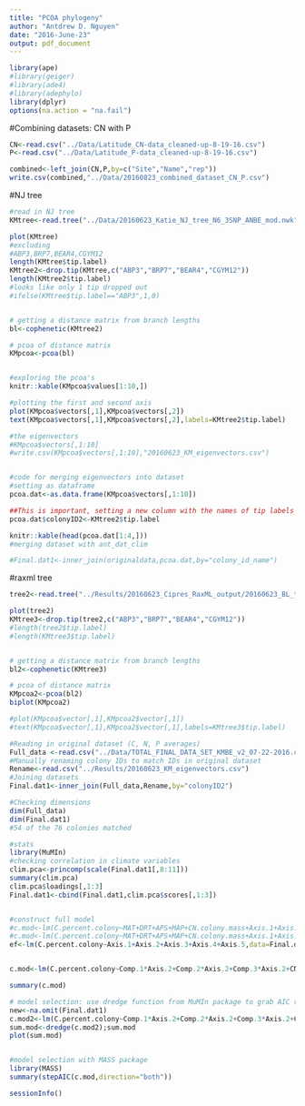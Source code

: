 ```yaml
---
title: "PCOA phylogeny"
author: "Antdrew D. Nguyen"
date: "2016-June-23"
output: pdf_document
---
```

```r
library(ape)
#library(geiger)
#library(ade4)
#library(adephylo)
library(dplyr)
options(na.action = "na.fail")
```

#Combining datasets: CN with P
```r
CN<-read.csv("../Data/Latitude_CN-data_cleaned-up-8-19-16.csv")
P<-read.csv("../Data/Latitude_P-data_cleaned-up-8-19-16.csv")

combined<-left_join(CN,P,by=c("Site","Name","rep"))
write.csv(combined,"../Data/20160823_combined_dataset_CN_P.csv")
```



#NJ tree
```r

#read in NJ tree
KMtree<-read.tree("../Data/20160623_Katie_NJ_tree_N6_3SNP_ANBE_mod.nwk")

plot(KMtree)
#excluding
#ABP3,BRP7,BEAR4,CGYM12
length(KMtree$tip.label)
KMtree2<-drop.tip(KMtree,c("ABP3","BRP7","BEAR4","CGYM12"))
length(KMtree2$tip.label)
#looks like only 1 tip dropped out
#ifelse(KMtree$tip.label=="ABP3",1,0)


# getting a distance matrix from branch lengths
bl<-cophenetic(KMtree2)

# pcoa of distance matrix
KMpcoa<-pcoa(bl)


#exploring the pcoa's
knitr::kable(KMpcoa$values[1:10,])

#plotting the first and second axis
plot(KMpcoa$vectors[,1],KMpcoa$vectors[,2])
text(KMpcoa$vectors[,1],KMpcoa$vectors[,2],labels=KMtree2$tip.label)

#the eigenvectors
#KMpcoa$vectors[,1:10]
#write.csv(KMpcoa$vectors[,1:10],"20160623_KM_eigenvectors.csv")


#code for merging eigenvectors into dataset
#setting as dataframe
pcoa.dat<-as.data.frame(KMpcoa$vectors[,1:10])

##This is important, setting a new column with the names of tip labels
pcoa.dat$colonyID2<-KMtree2$tip.label

knitr::kable(head(pcoa.dat[1:4,]))
#merging dataset with ant_dat_clim

#Final.dat1<-inner_join(originaldata,pcoa.dat,by="colony_id_name")

```

#raxml tree
```r
tree2<-read.tree("../Results/20160623_Cipres_RaxML_output/20160623_BL_tree_parsed.newick")

plot(tree2)
KMtree3<-drop.tip(tree2,c("ABP3","BRP7","BEAR4","CGYM12"))
#length(tree2$tip.label)
#length(KMtree3$tip.label)


# getting a distance matrix from branch lengths
bl2<-cophenetic(KMtree3)

# pcoa of distance matrix
KMpcoa2<-pcoa(bl2)
biplot(KMpcoa2)

#plot(KMpcoa$vector[,1],KMpcoa2$vector[,1])
#text(KMpcoa$vector[,1],KMpcoa2$vector[,1],labels=KMtree3$tip.label)
```

```r
#Reading in original dataset (C, N, P averages)
Full_data <-read.csv("../Data/TOTAL_FINAL_DATA_SET_KMBE_v2_07-22-2016.csv")
#Manually renaming colony IDs to match IDs in original dataset
Rename<-read.csv("../Results/20160623_KM_eigenvectors.csv")
#Joining datasets
Final.dat1<-inner_join(Full_data,Rename,by="colonyID2")

#Checking dimensions
dim(Full_data)
dim(Final.dat1)
#54 of the 76 colonies matched


```

```r
#stats
library(MuMIn)
#checking correlation in climate variables
clim.pca<-princomp(scale(Final.dat1[,8:11]))
summary(clim.pca)
clim.pca$loadings[,1:3]
Final.dat1<-cbind(Final.dat1,clim.pca$scores[,1:3])


#construct full model
#c.mod<-lm(C.percent.colony~MAT+DRT+APS+MAP+CN.colony.mass+Axis.1+Axis.2+Axis.3+Axis.4+Axis.5+MAT*Axis.1+MAT*Axis.2+MAT*Axis.3+MAT*Axis.4+MAT*Axis.5+DRT*Axis.1+DRT*Axis.2+DRT*Axis.3+DRT*Axis.4+DRT*Axis.5+APS*Axis.1+APS*Axis.2+APS*Axis.3+APS*Axis.4+APS*Axis.5+MAP*Axis.1+MAP*Axis.2+MAP*Axis.3+MAP*Axis.4+MAP*Axis.5+CN.colony.mass*Axis.1+CN.colony.mass*Axis.2+CN.colony.mass*Axis.3+CN.colony.mass*Axis.4+CN.colony.mass*Axis.5, data=na.omit(Final.dat1))
#c.mod<-lm(C.percent.colony~MAT+DRT+APS+MAP+CN.colony.mass+Axis.1+Axis.2+Axis.3+Axis.1*DRT+Axis.1*APS+Axis.2*DRT+Axis.2*APS+Axis.3*DRT+Axis.3*APS, data=na.omit(Final.dat1))
ef<-lm(C.percent.colony~Axis.1+Axis.2+Axis.3+Axis.4+Axis.5,data=Final.dat1);summary(ef)


c.mod<-lm(C.percent.colony~Comp.1*Axis.2+Comp.2*Axis.2+Comp.3*Axis.2+CN.colony.mass,data=Final.dat1)

summary(c.mod)

# model selection: use dredge function from MuMIn package to grab AIC rankings of subset models
new<-na.omit(Final.dat1)
c.mod2<-lm(C.percent.colony~Comp.1*Axis.2+Comp.2*Axis.2+Comp.3*Axis.2+CN.colony.mass,data=new)
sum.mod<-dredge(c.mod2);sum.mod
plot(sum.mod)


#model selection with MASS package
library(MASS)
summary(stepAIC(c.mod,direction="both"))


```


```r
sessionInfo()
```

